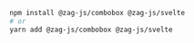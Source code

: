 ```bash
npm install @zag-js/combobox @zag-js/svelte
# or
yarn add @zag-js/combobox @zag-js/svelte
```
